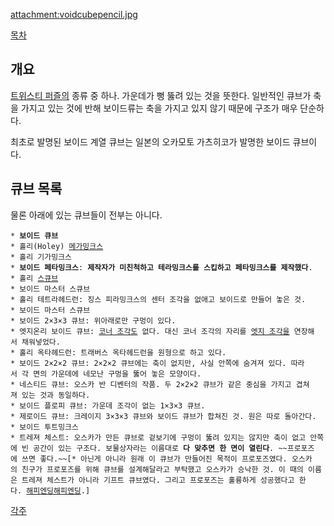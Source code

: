 attachment:voidcubepencil.jpg

[[목차]]

== 개요 ==
[[트위스티 퍼즐]]의 종류 중 하나. 가운데가 뻥 뚫려 있는 것을 뜻한다. 일반적인 큐브가 축을 가지고 있는 것에 반해 보이드류는 축을 가지고 있지 않기 때문에 구조가 매우 단순하다. 

최초로 발명된 보이드 계열 큐브는 일본의 오카모토 가츠히코가 발명한 보이드 큐브이다. 

== 큐브 목록 ==
물론 아래에 있는 큐브들이 전부는 아니다. 

 * '''보이드 큐브'''
 * 홀리(Holey) [[메가밍크스]]
 * 홀리 기가밍크스
 * '''보이드 페타밍크스''': '''제작자가 미친척하고 테라밍크스를 스킵하고 페타밍크스를 제작했다'''. 
 * 홀리 [[스큐브]]
 * 보이드 마스터 스큐브
 * 홀리 테트라헤드런: 징스 피라밍크스의 센터 조각을 없애고 보이드로 만들어 놓은 것. 
 * 보이드 마스터 스큐브
 * 보이드 2×3×3 큐브: 위아래로만 구멍이 있다. 
 * 엣지온리 보이드 큐브: [[코너 조각]]도 없다. 대신 코너 조각의 자리를 [[엣지 조각]]을 연장해서 채워넣었다. 
 * 홀리 옥타헤드런: 트래버스 옥타헤드런을 원형으로 하고 있다. 
 * 보이드 2×2×2 큐브: 2×2×2 큐브에는 축이 없지만, 사실 안쪽에 숨겨져 있다. 따라서 각 면의 가운데에 네모난 구멍을 뚫어 놓은 모양이다. 
 * 네스티드 큐브: 오스카 반 디벤터의 작품. 두 2×2×2 큐브가 같은 중심을 가지고 겹쳐져 있는 것과 동일하다. 
 * 보이드 플로피 큐브: 가운데 조각이 없는 1×3×3 큐브. 
 * 제로이드 큐브: 크레이지 3×3×3 큐브와 보이드 큐브가 합쳐진 것. 원은 따로 돌아간다. 
 * 보이드 투트밍크스
 * 트레져 체스트: 오스카가 만든 큐브로 겉보기에 구멍이 뚫려 있지는 않지만 축이 없고 안쪽에 빈 공간이 있는 구조다. 보물상자라는 이름대로 '''다 맞추면 한 면이 열린다'''. ~~프로포즈에 쓰면 좋다.~~[* 아닌게 아니라 원래 이 큐브가 만들어진 목적이 프로포즈였다. 오스카의 친구가 프로포즈를 위해 큐브를 설계해달라고 부탁했고 오스카가 승낙한 것. 이 때의 이름은 트레져 체스트가 아니라 기프트 큐브였다. 그리고 프로포즈는 훌륭하게 성공했다고 한다. [[해피엔딩해피엔딩]].]

[[각주]]
